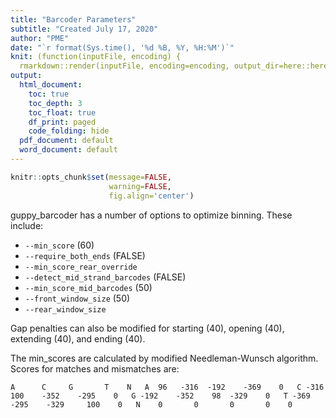```yaml
---
title: "Barcoder Parameters"
subtitle: "Created July 17, 2020"
author: "PME"
date: "`r format(Sys.time(), '%d %B, %Y, %H:%M')`"
knit: (function(inputFile, encoding) {
  rmarkdown::render(inputFile, encoding=encoding, output_dir=here::here('Results'))})
output:
  html_document:
    toc: true
    toc_depth: 3
    toc_float: true
    df_print: paged
    code_folding: hide
  pdf_document: default
  word_document: default
---
```


```r
knitr::opts_chunk$set(message=FALSE, 
                      warning=FALSE,
					  fig.align='center')
```

guppy_barcoder has a number of options to optimize binning. These include:

- `--min_score` (60)
- `--require_both_ends` (FALSE)
- `--min_score_rear_override`
- `--detect_mid_strand_barcodes` (FALSE)
- `--min_score_mid_barcodes` (50)
- `--front_window_size` (50)
- `--rear_window_size`

Gap penalties can also be modified for starting (40), opening (40), extending (40), and ending (40). 

The min_scores are calculated by modified Needleman-Wunsch algorithm. Scores for matches and mismatches are: 

`
   	  A	     C	   G	   T	N
  A	 96	  -316	-192	-369	0
  C	-316	 100	-352	-295	0
  G	-192	-352  	98	-329	0
  T	-369	-295	-329	 100	0
  N	   0	   0	   0	   0	0
`

